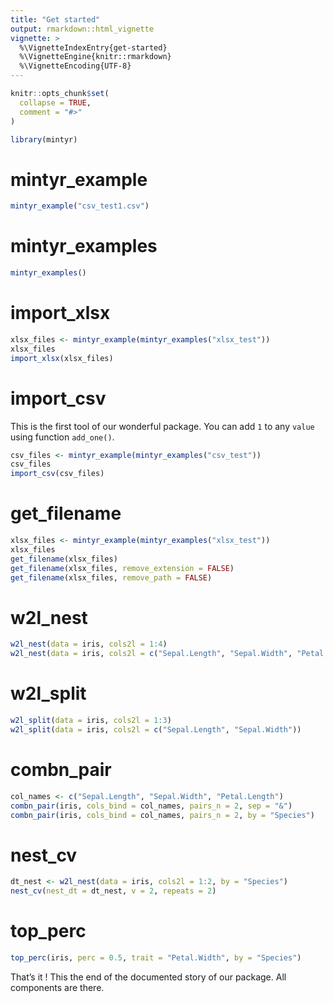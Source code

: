 ```yaml
---
title: "Get started"
output: rmarkdown::html_vignette
vignette: >
  %\VignetteIndexEntry{get-started}
  %\VignetteEngine{knitr::rmarkdown}
  %\VignetteEncoding{UTF-8}
---
```


```r
knitr::opts_chunk$set(
  collapse = TRUE,
  comment = "#>"
)
```

```r
library(mintyr)
```

<!-- WARNING - This vignette is generated by {fusen} from dev/flat_teaching.Rmd: do not edit by hand -->

<!-- 
Run this 'development' chunk

Store every call to library() that you need to run chunks line by line, as in a classical Rmd for analysis
-->


<!--

# Description of your package

This will fill the description of your package.
Fill and run the content of this chunk, before anything else. 

Note: when you will use other flat templates, this part will be in a separate file. Do not be surprised!
--> 


# mintyr_example

    

  

```r
mintyr_example("csv_test1.csv")
```

  

# mintyr_examples

    

  

```r
mintyr_examples()
```

  
  

# import_xlsx

    

  

```r
xlsx_files <- mintyr_example(mintyr_examples("xlsx_test"))
xlsx_files
import_xlsx(xlsx_files)
```

  

  

# import_csv

This is the first tool of our wonderful package. 
You can add `1` to any `value` using function `add_one()`.

<!-- 
This first section shows:

- the three parts necessary for a package: 'function', 'examples' and 'tests'.  
  + Note that the three following chunks have names accordingly.

-->


<!--
Here is an example on how to use the function.
This should be a reproducible and working example
-->


```r
csv_files <- mintyr_example(mintyr_examples("csv_test"))
csv_files
import_csv(csv_files)
```

# get_filename

    

  

```r
xlsx_files <- mintyr_example(mintyr_examples("xlsx_test"))
xlsx_files
get_filename(xlsx_files)
get_filename(xlsx_files, remove_extension = FALSE)
get_filename(xlsx_files, remove_path = FALSE)
```

# w2l_nest

    

  

```r
w2l_nest(data = iris, cols2l = 1:4)
w2l_nest(data = iris, cols2l = c("Sepal.Length", "Sepal.Width", "Petal.Length"), by = "Species")
```

  

# w2l_split

    

  

```r
w2l_split(data = iris, cols2l = 1:3)
w2l_split(data = iris, cols2l = c("Sepal.Length", "Sepal.Width"))
```

  

# combn_pair

    

  

```r
col_names <- c("Sepal.Length", "Sepal.Width", "Petal.Length")
combn_pair(iris, cols_bind = col_names, pairs_n = 2, sep = "&")
combn_pair(iris, cols_bind = col_names, pairs_n = 2, by = "Species")
```

  

# nest_cv

    

  

```r
dt_nest <- w2l_nest(data = iris, cols2l = 1:2, by = "Species")
nest_cv(nest_dt = dt_nest, v = 2, repeats = 2)
```

  
  

# top_perc

    

  

```r
top_perc(iris, perc = 0.5, trait = "Petal.Width", by = "Species")
```

  



That's it ! This the end of the documented story of our package. All components are there.

<!-- 

# Inflate your package

You're one inflate from paper to box.
Build your package from this very Rmd using `fusen::inflate()` 
-->



<!-- 
- Verify your `"DESCRIPTION"` file has been updated
- Verify your function is in `"R/"` directory
- Verify your test is in `"tests/testthat/"` directory
- Verify this Rmd appears in `"vignettes/"` directory 
-->

